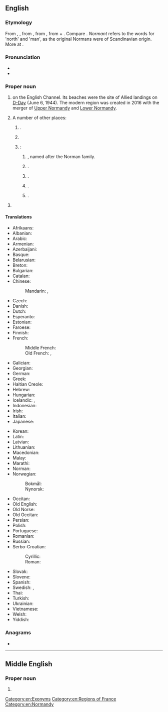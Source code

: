 ==English==
{{wikipedia}}
{{swp|Normandy (disambiguation)}}

===Etymology===
From {{inh|en|enm|Normandie}}, {{m|enm|Normandye}}, from {{inh|en|ang|Normandiġ}}, from {{der|en|fro|Normendie}}, from {{m|fro|normant}} + {{m|fro|-ie}}. Compare {{cog|non|Norðmanndi|t=Normandy}}. ''Normant'' refers to the {{der|en|gem}} words for 'north' and 'man', as the original Normans were of Scandinavian origin. More at {{l|en|Norman}}.

===Pronunciation===
* {{IPA|en|/ˈnɔː(ɹ)məndi/}}
* {{audio|en|LL-Q1860 (eng)-Vealhurl-Normandy.wav|Audio (southern England)}}

===Proper noun===
{{en-proper noun}}

# {{place|en|region/former province|of northwest|c/France}} on the English Channel. Its beaches were the site of Allied landings on [[D-Day]] (June 6, 1944). The modern region was created in 2016 with the merger of [[Upper Normandy]] and [[Lower Normandy]].
# A number of other places:
## {{place|en|village/and/cpar|in|bor/Guildford|co/Surrey|cc/England}} {{q|[[OS]] grid ref SU9251}}.
## {{place|en|small settlement|on|isl/St Mary's|isl/Isles of Scilly|cc/England}} {{q|OS grid ref SV9211}}
## {{place|en|In the <<c/USA>>}}:
### {{place|en|unincorporated community|co/Bureau County|s/Illinois}}, named after the Norman family.
### {{place|en|city|co/Saint Louis County|s/Missouri}}.
### {{place|en|neighbourhood|in north-east|city/Philadelphia|s/Pennsylvania}}.
### {{place|en|town|co/Bedford County|s/Tennessee}}.
### {{place|en|CDP|co/Maverick County|s/Texas}}.
# {{ellipsis of|en|Duchy of Normandy}}

====Translations====
{{trans-top|region of France}}
* Afrikaans: {{t|af|Normandië}}
* Albanian: {{t|sq|Normandia}}
* Arabic: {{t|ar|نُورْمَانْدِي|f}}
* Armenian: {{t|hy|Նորմանդիա}}
* Azerbaijani: {{t|az|Normandiya}}
* Basque: {{t|eu|Normandia}}
* Belarusian: {{t|be|Нармандыя|f}}
* Breton: {{t+|br|Normandi}}
* Bulgarian: {{t|bg|Норма́ндия|f}}
* Catalan: {{t|ca|Normandia|f}}
* Chinese:
*: Mandarin: {{t+|cmn|諾曼底|sc=Hani}}, {{t+|cmn|诺曼底|tr=Nuòmàndǐ|sc=Hani}}
* Czech: {{t+|cs|Normandie|f}}
* Danish: {{t|da|Normandiet}}
* Dutch: {{t+|nl|Normandië|n}}
* Esperanto: {{t|eo|Normandio}}
* Estonian: {{t|et|Normandia}}
* Faroese: {{t|fo|Norðmandíið|n}}
* Finnish: {{t+|fi|Normandia}}
* French: {{t+|fr|Normandie|f}}
*: Middle French: {{t|frm|Normendie}}
*: Old French: {{t|fro|Normandie}}, {{t|fro|Normendie}}
* Galician: {{t+|gl|Normandía|f}}
* Georgian: {{t|ka|ნორმანდია}}
* German: {{t+|de|Normandie|f}}
* Greek: {{t|el|Νορμανδία|f}}
* Haitian Creole: {{t|ht|Nòmandi|f}}
* Hebrew: {{t|he|נורמנדי|f|tr=normandi}}
* Hungarian: {{t+|hu|Normandia}}
* Icelandic: {{t|is|Norðmandí|n}}, {{t|is|Normandí|n}}
* Indonesian: {{t|id|Normandia}}
* Irish: {{t|ga|Normainn|f|alt=An Normainn}}
* Italian: {{t+|it|Normandia|f}}
* Japanese: {{t|ja|ノルマンディー|tr=Norumandī|sc=Jpan}}
{{trans-mid}}
* Korean: {{t|ko|^노르망디}}
* Latin: {{t|la|Normannia|f}}
* Latvian: {{t|lv|Normandija|f}}
* Lithuanian: {{t|lt|Normandija|f}}
* Macedonian: {{t|mk|Нормандија|f}}
* Malay: {{t|ms|Normandie}}
* Marathi: {{t|mr|नॉर्मंडी}}
* Norman: {{t|nrf|Nouormandie|f}}
* Norwegian:
*: Bokmål: {{t|nb|Normandie}}
*: Nynorsk: {{t|nn|Normandie}}
* Occitan: {{t|oc|Normandia|f}}
* Old English: {{t|ang|Normandiġ|f}}
* Old Norse: {{t|non|Norðmandí|n}}
* Old Occitan: {{t|pro|Normandia}}
* Persian: {{t+|fa|نرماندی|tr=Normândî}}
* Polish: {{t+|pl|Normandia|f}}
* Portuguese: {{t+|pt|Normandia|f}}
* Romanian: {{t|ro|Normandia|f}}
* Russian: {{t+|ru|Норма́ндия|f}}
* Serbo-Croatian:
*: Cyrillic: {{t|sh|Нормандија|f}}
*: Roman: {{t+|sh|Normandija|f}}
* Slovak: {{t|sk|Normandia|f}}
* Slovene: {{t+|sl|Normandíja|f}}
* Spanish: {{t|es|Normandía|f}}
* Swedish: {{t|sv|Normandie|n}}, {{t|sv|Normandiet|n}}
* Thai: {{t|th|นอร์ม็องดี|tr=nɔɔr-mɔng-dii}}
* Turkish: {{t+|tr|Normandiya}}
* Ukrainian: {{t|uk|Нормандія|f}}
* Vietnamese: {{t|vi|Normandie}}
* Welsh: {{t|cy|Normandi|f}}
* Yiddish: {{t|yi|נאָרמאַנדי|f}}
{{trans-bottom}}

===Anagrams===
* {{anagrams|en|a=admnnory|andronym|monandry}}

[[Category:en:Exonyms]]
[[Category:en:Regions of France]]
[[Category:en:Normandy]]

----

==Middle English==

===Proper noun===
{{head|enm|proper noun}}

# {{alt form|enm|Normandie}}